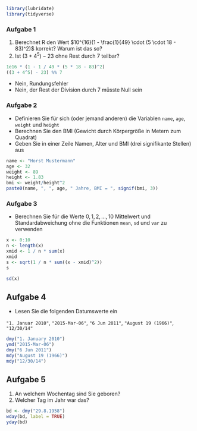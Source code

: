 
```.r
library(lubridate)
library(tidyverse)
```

### Aufgabe 1

1.  Berechnet R den Wert $10^{16}(1 - \frac{1}{49} \cdot (5 \cdot 18 - 83)^2)$ korrekt? Warum ist das so?
2.  Ist $(3 + 4^5) - 23$ ohne Rest durch 7 teilbar?

```.r
1e16 * (1 - 1 / 49 * (5 * 18 - 83)^2)
((3 + 4^5) - 23) %% 7
```

-   Nein, Rundungsfehler
-   Nein, der Rest der Division durch 7 müsste Null sein

### Aufgabe 2

-   Definieren Sie für sich (oder jemand anderen) die Variablen `name`, `age`, `weight` und `height`
-   Berechnen Sie den BMI (Gewicht durch Körpergröße in Metern zum Quadrat)
-   Geben Sie in einer Zeile Namen, Alter und BMI (drei signifikante Stellen) aus

```.r
name <- "Horst Mustermann"
age <- 32
weight <- 89
height <- 1.83
bmi <- weight/height^2 
paste0(name, ", ", age, " Jahre, BMI = ", signif(bmi, 3))
```

### Aufgabe 3

-   Berechnen Sie für die Werte $0, 1, 2, \dots, 10$ Mittelwert und Standardabweichung ohne die Funktionen `mean`, `sd` und `var` zu verwenden

```.r
x <- 0:10
n <- length(x)
xmid <- 1 / n * sum(x)
xmid
s <- sqrt(1 / n * sum((x - xmid)^2))
s

sd(x)
```

## Aufgabe 4

-   Lesen Sie die folgenden Datumswerte ein

`"1. Januar 2010"`, `"2015-Mar-06"`, `"6 Jun 2011"`, `"August 19 (1966)"`, `"12/30/14"`

```.r
dmy("1. January 2010")
ymd("2015-Mar-06")
dmy("6 Jun 2011")
mdy("August 19 (1966)")
mdy("12/30/14") 
```

## Aufgabe 5

1.  An welchem Wochentag sind Sie geboren?
2.  Welcher Tag im Jahr war das?

```.r
bd <- dmy("29.8.1958")
wday(bd, label = TRUE)
yday(bd)
```
